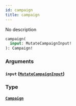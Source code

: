 ```yaml
---
id: campaign
title: campaign
---
```



No description

```graphql
campaign(
  input: MutateCampaignInput!
): Campaign!
```


### Arguments

#### `input` ([`MutateCampaignInput`](../../references/inputs/mutate-campaign-input))




### Type

#### [`Campaign`](../../references/objects/campaign) 






